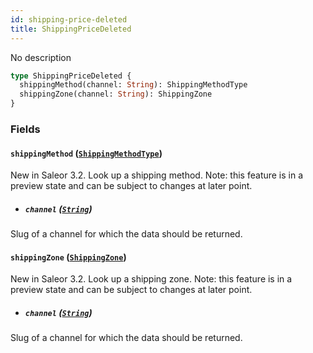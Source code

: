```yaml
---
id: shipping-price-deleted
title: ShippingPriceDeleted
---
```


No description

```graphql
type ShippingPriceDeleted {
  shippingMethod(channel: String): ShippingMethodType
  shippingZone(channel: String): ShippingZone
}
```

### Fields

#### `shippingMethod` ([`ShippingMethodType`](../../../developer/api-reference/objects/shipping-method-type))

New in Saleor 3.2. Look up a shipping method. Note: this feature is in a preview state and can be subject to changes at later point.

- ##### `channel` ([`String`](../../../developer/api-reference/scalars/string))

Slug of a channel for which the data should be returned.

#### `shippingZone` ([`ShippingZone`](../../../developer/api-reference/objects/shipping-zone))

New in Saleor 3.2. Look up a shipping zone. Note: this feature is in a preview state and can be subject to changes at later point.

- ##### `channel` ([`String`](../../../developer/api-reference/scalars/string))

Slug of a channel for which the data should be returned.
